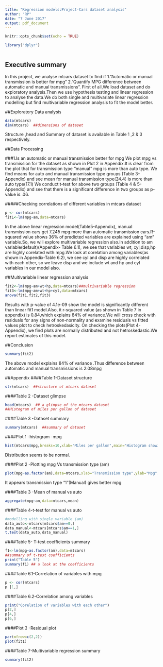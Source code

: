 ```yaml
---
title: "Regression models:Project-Cars dataset analysis"
author: "RP"
date: "7 June 2017"
output: pdf_document
---
```


```r
knitr::opts_chunk$set(echo = TRUE)

library("dplyr")
 
```

## Executive summary
In this project, we analyse mtcars dataset to find if 
1."Automatic or manual transmission is better for mpg"
2."Quantify MPG difference between automatic and manual transmissions".
First of all,We load dataset and do exploratory analysis.Then we use hypothesis testing and linear regression to analyse the data.We do both single and multivariate linear regression modelling but find multivariable regression analysis to fit the model better.

##Exploratory Data analysis
```r
data(mtcars)
dim(mtcars)  ##dimensions of dataset
```
Structure ,head and Summary of dataset is available in Table 1 ,2 & 3 respectively.

##Data Processing

###1.Is an automatic or manual transmission better for mpg
We plot mpg vs transmission for the dataset as shown in Plot 2 in Appendix.It is clear from the plot that for transmission type "manual" mpg is more than auto type.
We find means for auto and manual transmission type groups (Table 3-Appendix) and see mean for manual transmission type(24.4) is more than auto type(17.1)
We conduct t-test for above two groups (Table 4 & 5-Appendix) and see that there is a significant difference in two groups as p-value is .06.

#####Checking correlations of different variables in mtcars dataset
```r
p <- cor(mtcars)
fit1<-lm(mpg~am,data=mtcars)
```
In the above linear regression model(Table5-Appendix), manual transmission cars get 7.245 mpg more than automatic transmission cars.R-squared value shows 36% of predicted variables are explained using "am" variable.So, we will explore multivariable regression also.In addition to am variable(default)(Appendix- Table 6.1), we see that variables wt, cyl,disp,hp are highly corelated with mpg.We look at corelation among variables(as shown in Appendix-Table 6.2), we see cyl and disp are highly correlated with each other, so we leave disp and we include wt and hp and cyl variables in our model also.

##Multivariable linear regression analysis
```r
fit2<-lm(mpg~am+wt+hp,data=mtcars)##multivariable regression
fit3<-lm(mpg~am+wt+hp+cyl,data=mtcars)
anova(fit1,fit2,fit3)
```
Results with p-value of 4.1e-09 show the model is significantly different than linear fit1 model.Also, it r-squared value (as shown in Table 7 in appendix) is 0.84,which explains 84% of variance.We will cross check  with residuals for any signs of non-normality and examine residuals vs fitted values plot to check hetroskedasicity.
On checking the plots(Plot 4-Appendix), we find plots are normally distributed and not hetroskedastic.We  report estimates of this model.

##Conclusion
```r
summary(fit2)
```
The above model explains 84% of variance .Thus difference between automatic and manual transmissions is 2.08mpg

##Appendix
####Table 1-Dataset structure
```r
str(mtcars)  ##structure of mtcars dataset
```
####Table 2 -Dataset glimpse
```r
head(mtcars)  ## a glimpse of the mtcars dataset
##Histogram of miles per gallon of dataset
```
####Table 3 -Dataset summary
```r
summary(mtcars)  ##summary of dataset
```
####Plot 1 -histogram -mpg 
```r
hist(mtcars$mpg,breaks=10,xlab="Miles per gallon",main="Histogram showing miles per gallon of cars")
```
Distribution seems to be normal.

####Plot 2 -Plotting mpg Vs transmission type (am)
```r
plot(mpg~as.factor(am),data=mtcars,xlab="Transmission type",ylab="Mpg",main="Plot showing mpg Vs transmission type (am)")
```
It appears transmission type "1"(Manual) gives better mpg

####Table 3 -Mean of manual vs auto
```r
aggregate(mpg~am,data=mtcars,mean)
```
####Table 4-t-test for manual vs auto
```r
#modelling with single variable (am)
data_auto<-mtcars[mtcars$am==0,]
data_manual<-mtcars[mtcars$am==1,]
t.test(data_auto,data_manual)
```
####Table 5- T-test coefficients summary
```r
f1<-lm(mpg~as.factor(am),data=mtcars)
##summary of t-test coefficients
print("Table 5")
summary(f1) ## a look at the coefficients 
```
####Table 6.1-Correlation of  variables with mpg
```r
p <- cor(mtcars)
p [1,]
```
####Table 6.2-Correlation among variables
```r
print("Corelation of variables with each other")
p[2,]
p[4,]
p[6,]
```
####Plot 3 -Residual plot
```r
par(mfrow=c(2,2))
plot(fit1)
```

####Table 7-Multivariable regression summary
```r
summary(fit2)

```
